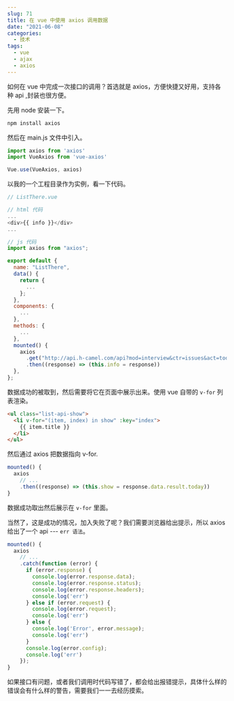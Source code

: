 ```yaml
---
slug: 71
title: 在 vue 中使用 axios 调用数据
date: "2021-06-08"
categories: 
  - 技术
tags: 
  - vue
  - ajax
  - axios
---
```





如何在 vue 中完成一次接口的调用？首选就是 axios，方便快捷又好用，支持各种 api ,封装也很方便。

先用 node 安装一下。

```js
npm install axios
```

然后在 main.js 文件中引入。

```js
import axios from 'axios'
import VueAxios from 'vue-axios'

Vue.use(VueAxios, axios)
```

以我的一个工程目录作为实例，看一下代码。

```js
// ListThere.vue

// html 代码
...
<div>{{ info }}</div>
...

// js 代码
import axios from "axios";

export default {
  name: "ListThere",
  data() {
    return {
      ...
    };
  },
  components: {
    ...
  },
  methods: {
    ...
  },
  mounted() {
    axios
      .get("http://api.h-camel.com/api?mod=interview&ctr=issues&act=today")
      .then((response) => (this.info = response))
  },
};
```

数据成功的被取到，然后需要将它在页面中展示出来。使用 vue 自带的 `v-for` 列表渲染。

```html
<ul class="list-api-show">
  <li v-for="(item, index) in show" :key="index">
    {{ item.title }}
  </li>
</ul>
```

然后通过 axios 把数据指向 v-for.

```js
mounted() {
  axios
    // ...
    .then((response) => (this.show = response.data.result.today))
}
```

数据成功取出然后展示在 `v-for` 里面。

当然了，这是成功的情况，加入失败了呢？我们需要浏览器给出提示，所以 axios 给出了一个 api --- `err 语法`。

```js
mounted() {
  axios
    // ...
    .catch(function (error) {
      if (error.response) {
        console.log(error.response.data);
        console.log(error.response.status);
        console.log(error.response.headers);
        console.log('err')
      } else if (error.request) {
        console.log(error.request);
        console.log('err')
      } else {
        console.log('Error', error.message);
        console.log('err')
      }
      console.log(error.config);
      console.log('err')
    });
}
```

如果接口有问题，或者我们调用时代码写错了，都会给出报错提示，具体什么样的错误会有什么样的警告，需要我们一一去经历摸索。